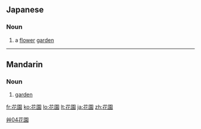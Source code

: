 ==Japanese==
{{ja-kanjitab|花|園}}

===Noun===
{{ja-noun|k|hira=はなぞの|rom=hanazono}}

# a [[flower]] [[garden]]

----

==Mandarin==
{{Hani-forms|[[花园]]|[[花]][[園]]}}

===Noun===
{{cmn-noun|t|pin=huāyuán|pint=hua1yuan2|tra=花園|sim=花园|rs=艸04}}

# {{Elementary Mandarin|lang=cmn|sc=Hant|sort=艸04}} [[garden]]

[[Category:cmn:Horticulture in traditional script|艸04花園]]

[[fr:花園]]
[[ko:花園]]
[[lo:花園]]
[[lt:花園]]
[[ja:花園]]
[[zh:花園]]